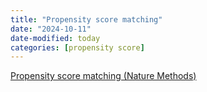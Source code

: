 ```yaml
---
title: "Propensity score matching"
date: "2024-10-11"
date-modified: today
categories: [propensity score]
---
```


[Propensity score matching (Nature Methods)](https://www.nature.com/articles/s41592-024-02405-4)
